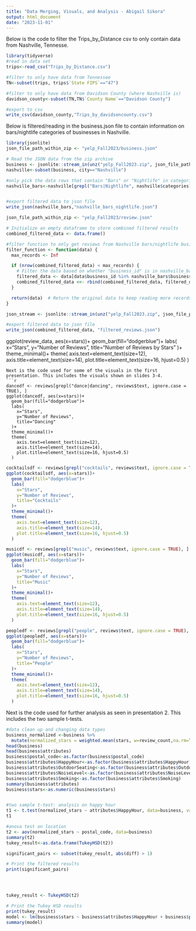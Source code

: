 ---
title: "Data Merging, Visuals, and Analysis - Abigail Sikora"
output: html_document
date: "2023-11-01"
---

Below is the code to filter the Trips_by_Distance csv to only contain data from Nashville, Tennesse.
```{r}
library(tidyverse)
#read in data set
trips<-read_csv("Trips_by_Distance.csv")

#filter to only have data from Tennessee
TN<-subset(trips, trips$`State FIPS`=="47")

#filter to only have data from Davidson County (where Nashville is)
davidson_county<-subset(TN,TN$`County Name`=="Davidson County")

#export to csv
write_csv(davidson_county,"Trips_by_davidsoncounty.csv")
```

Below is filtered/reading in the business.json file to contain information on bars/nightlife categories of businesses in Nashville.
```{r}
library(jsonlite)
json_file_path_within_zip <- "yelp_Fall2023/business.json"

# Read the JSON data from the zip archive
business <- jsonlite::stream_in(unz("yelp_Fall2023.zip", json_file_path_within_zip))
nashville<-subset(business, city=="Nashville")

#only pick the data rows that contain "Bars" or "Nightlife" in categories listed
nashville_bars<-nashville[grepl("Bars|Nightlife", nashville$categories),]


#export filtered data to json file
write_json(nashville_bars,"nashville_bars_nightlife.json")
```


```{r}
json_file_path_within_zip <- "yelp_Fall2023/review.json"

# Initialize an empty dataframe to store combined filtered results
combined_filtered_data <- data.frame()

#filter function to only get reviews from Nashville bars/nightlife businesses
filter_function <- function(data) {
  max_records <- Inf 

  if (nrow(combined_filtered_data) < max_records) {
    # Filter the data based on whether "business_id" is in nashville_bars
    filtered_data <- data[data$business_id %in% nashville_bars$business_id, ]
    combined_filtered_data <<- rbind(combined_filtered_data, filtered_data)
  }

  return(data)  # Return the original data to keep reading more records
}

json_stream <- jsonlite::stream_in(unz("yelp_Fall2023.zip", json_file_path_within_zip), handler = filter_function)

#export filtered data to json file
write_json(combined_filtered_data, "filtered_reviews.json")
```
ggplot(review_data, aes(x=stars))+
  geom_bar(fill="dodgerblue")+
  labs(
    x="Stars",
    y="Number of Reviews",
    title="Number of Reviews by Stars"
  )+
  theme_minimal()+
  theme(
    axis.text=element_text(size=12),
    axis.title=element_text(size=14),
    plot.title=element_text(size=16, hjust=0.5)
  )
```
Next is the code used for some of the visuals in the first presentation. This includes the visuals shown on slides 3-4.
```{r}
dancedf <- reviews[grepl("dance|dancing", reviews$text, ignore.case = TRUE), ]
ggplot(dancedf, aes(x=stars))+
  geom_bar(fill="dodgerblue")+
  labs(
    x="Stars",
    y="Number of Reviews",
    title="Dancing"
  )+
  theme_minimal()+
  theme(
    axis.text=element_text(size=12),
    axis.title=element_text(size=14),
    plot.title=element_text(size=16, hjust=0.5)
  )
```
```{r}
cocktailsdf <- reviews[grepl("cocktails", reviews$text, ignore.case = TRUE), ]
ggplot(cocktailsdf, aes(x=stars))+
  geom_bar(fill="dodgerblue")+
  labs(
    x="Stars",
    y="Number of Reviews",
    title="Cocktails"
  )+
  theme_minimal()+
  theme(
    axis.text=element_text(size=12),
    axis.title=element_text(size=14),
    plot.title=element_text(size=16, hjust=0.5)
  )
```
```{r}
musicdf <- reviews[grepl("music", reviews$text, ignore.case = TRUE), ]
ggplot(musicdf, aes(x=stars))+
  geom_bar(fill="dodgerblue")+
  labs(
    x="Stars",
    y="Number of Reviews",
    title="Music"
  )+
  theme_minimal()+
  theme(
    axis.text=element_text(size=12),
    axis.title=element_text(size=14),
    plot.title=element_text(size=16, hjust=0.5)
  )
```
```{r}
peopledf <- reviews[grepl("people", reviews$text, ignore.case = TRUE), ]
ggplot(peopledf, aes(x=stars))+
  geom_bar(fill="dodgerblue")+
  labs(
    x="Stars",
    y="Number of Reviews",
    title="People"
  )+
  theme_minimal()+
  theme(
    axis.text=element_text(size=12),
    axis.title=element_text(size=14),
    plot.title=element_text(size=16, hjust=0.5)
  )
```
Next is the code used for further analysis as seen in presentation 2. This includes the two sample t-tests.
```{r}
#data clean up and changing data types
business_normalized <-business %>%
  mutate(normalized_stars = weighted.mean(stars, w=review_count,na.rm=TRUE))
head(business)
head(business$attributes)
business$postal_code<-as.factor(business$postal_code)
business$attributes$HappyHour<-as.factor(business$attributes$HappyHour)
business$attributes$OutdoorSeating<-as.factor(business$attributes$OutdoorSeating)
business$attributes$NoiseLevel<-as.factor(business$attributes$NoiseLevel)
business$attributes$Smoking<-as.factor(business$attributes$Smoking)
summary(business$attributes)
business$stars<-as.numeric(business$stars)


#two sample t-test: analysis on happy hour
t1 <- t.test(normalized_stars ~ attributes$HappyHour, data=business, var.equal=FALSE)
t1

#anova test on location
t2 <- aov(normalized_stars ~ postal_code, data=business)
summary(t2)
tukey_result<-as.data.frame(TukeyHSD(t2))

significant_pairs <- subset(tukey_result, abs(diff) > 1)

# Print the filtered results
print(significant_pairs)




tukey_result <- TukeyHSD(t2)

# Print the Tukey HSD results
print(tukey_result)
model <- lm(business$stars ~ business$attributes$HappyHour + business$postal_code)
summary(model)
```
